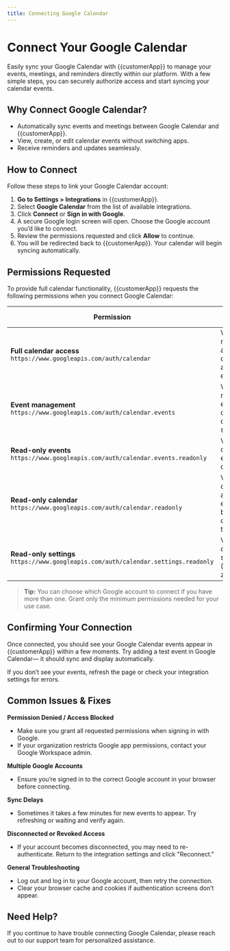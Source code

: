 ```yaml
---
title: Connecting Google Calendar
---
```


# Connect Your Google Calendar

Easily sync your Google Calendar with {{customerApp}} to manage your events, meetings, and reminders directly within our platform. With a few simple steps, you can securely authorize access and start syncing your calendar events.

## Why Connect Google Calendar?

- Automatically sync events and meetings between Google Calendar and {{customerApp}}.
- View, create, or edit calendar events without switching apps.
- Receive reminders and updates seamlessly.

## How to Connect

Follow these steps to link your Google Calendar account:

1. **Go to Settings > Integrations** in {{customerApp}}.
2. Select **Google Calendar** from the list of available integrations.
3. Click **Connect** or **Sign in with Google**.
4. A secure Google login screen will open. Choose the Google account you’d like to connect.
5. Review the permissions requested and click **Allow** to continue.
6. You will be redirected back to {{customerApp}}. Your calendar will begin syncing automatically.

## Permissions Requested

To provide full calendar functionality, {{customerApp}} requests the following permissions when you connect Google Calendar:

| Permission | What it Allows | Why We Need It |
|------------|---------------|---------------|
| **Full calendar access**<br>`https://www.googleapis.com/auth/calendar` | View and manage all calendars and events | Enables automatic syncing, event creation, edits, and two-way updates |
| **Event management**<br>`https://www.googleapis.com/auth/calendar.events` | View and manage events only (not calendar settings) | Allows updating or creating events from {{customerApp}} |
| **Read-only events**<br>`https://www.googleapis.com/auth/calendar.events.readonly` | View calendar events only | If you only want to view (not edit) events in {{customerApp}} |
| **Read-only calendar**<br>`https://www.googleapis.com/auth/calendar.readonly` | View calendars and events, but not change them | Safest option for users who do not want to make changes from {{customerApp}} |
| **Read-only settings**<br>`https://www.googleapis.com/auth/calendar.settings.readonly` | View your calendar’s settings (like time zone) | Aligns event times with your local settings & preferences |

> **Tip:** You can choose which Google account to connect if you have more than one. Grant only the minimum permissions needed for your use case.

## Confirming Your Connection

Once connected, you should see your Google Calendar events appear in {{customerApp}} within a few moments. Try adding a test event in Google Calendar— it should sync and display automatically.

If you don’t see your events, refresh the page or check your integration settings for errors.

## Common Issues & Fixes

**Permission Denied / Access Blocked**
- Make sure you grant all requested permissions when signing in with Google.
- If your organization restricts Google app permissions, contact your Google Workspace admin.

**Multiple Google Accounts**
- Ensure you’re signed in to the correct Google account in your browser before connecting.

**Sync Delays**
- Sometimes it takes a few minutes for new events to appear. Try refreshing or waiting and verify again.

**Disconnected or Revoked Access**
- If your account becomes disconnected, you may need to re-authenticate. Return to the integration settings and click "Reconnect."

**General Troubleshooting**
- Log out and log in to your Google account, then retry the connection.
- Clear your browser cache and cookies if authentication screens don’t appear.

## Need Help?

If you continue to have trouble connecting Google Calendar, please reach out to our support team for personalized assistance.